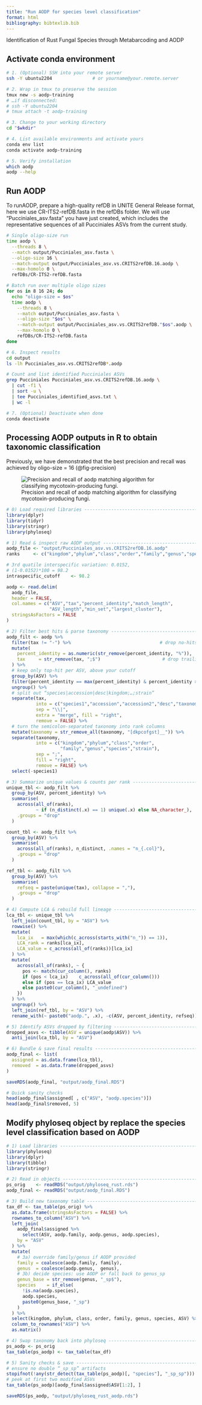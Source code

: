 ```yaml
---
title: "Run AODP for species level classification"
format: html
bibliography: bibtexlib.bib
---
```


::: custom-header-title
Identification of Rust Fungal Species through Metabarcoding and AODP
:::

## Activate conda environment

::: {.callout-note title="BASH Block"}
```bash

# 1. (Optional) SSH into your remote server
ssh -Y ubuntu2204               # or yourname@your.remote.server

# 2. Wrap in tmux to preserve the session
tmux new -s aodp-training
# …if disconnected:
# ssh -Y ubuntu2204
# tmux attach -t aodp-training

# 3. Change to your working directory
cd "$wkdir"

# 4. List available environments and activate yours
conda env list
conda activate aodp-training

# 5. Verify installation
which aodp
aodp --help

```
:::

## Run AODP

To runAODP, prepare a high-quality refDB in UNITE General Release format, here we use CR-ITS2-refDB.fasta in the refDBs folder. We will use "Pucciniales_asv.fasta" you have just created, which includes the representative sequences of all Pucciniales ASVs from the current study.

::: {.callout-note title="BASH Block"}
```bash

# Single oligo-size run
time aodp \
  --threads 8 \
  --match output/Pucciniales_asv.fasta \
  --oligo-size 16 \
  --match-output output/Pucciniales_asv.vs.CRITS2refDB.16.aodp \
  --max-homolo 0 \
  refDBs/CR-ITS2-refDB.fasta

# Batch run over multiple oligo sizes
for os in 8 16 24; do
  echo "oligo-size = $os"
  time aodp \
    --threads 8 \
    --match output/Pucciniales_asv.fasta \
    --oligo-size "$os" \
    --match-output output/Pucciniales_asv.vs.CRITS2refDB."$os".aodp \
    --max-homolo 0 \
    refDBs/CR-ITS2-refDB.fasta
done

# 6. Inspect results
cd output
ls -lh Pucciniales_asv.vs.CRITS2refDB*.aodp

# Count and list identified Pucciniales ASVs
grep Pucciniales Pucciniales_asv.vs.CRITS2refDB.16.aodp \
  | cut -f1 \
  | sort -u \
  | tee Pucciniales_identified_asvs.txt \
  | wc -l

# 7. (Optional) Deactivate when done
conda deactivate

```
:::

## Processing AODP outputs in R to obtain taxonomic classification

Previously, we have demonstrated that the best precision and recall was achieved by oligo-size = 16 (@fig-precision)

![Precision and recall of aodp matching algorithm for classifying mycotoxin-producing fungi.](images/aodp.precision.recall.png){#fig-precision}

::: {.callout-note title="R Block"}
```r

# 0) Load required libraries ------------------------------------------------
library(dplyr)
library(tidyr)
library(stringr)
library(phyloseq)

# 1) Read & inspect raw AODP output ----------------------------------------
aodp_file <- "output/Pucciniales_asv.vs.CRITS2refDB.16.aodp"
ranks     <- c("kingdom","phylum","class","order","family","genus","species","strain")

# 3rd quatile interspecific variation: 0.0152, 
# (1-0.0152)*100 = 98.2
intraspecific_cutoff    <- 98.2 

aodp <- read.delim(
  aodp_file,
  header = FALSE,
  col.names = c("ASV","tax","percent_identity","match_length",
                "ASV_length","min_set","largest_cluster"),
  stringsAsFactors = FALSE
)

# 2) Filter best hits & parse taxonomy -------------------------------------
aodp_filt <- aodp %>%
  filter(tax != "-") %>%                                 # drop no‐hits
  mutate(
    percent_identity = as.numeric(str_remove(percent_identity, "%")),        # "xx.x%" → numeric
    tax     = str_remove(tax, ";$")                       # drop trailing semicolon
  ) %>%
  # keep only top‐hit per ASV, above your cutoff
  group_by(ASV) %>%
  filter(percent_identity == max(percent_identity) & percent_identity >= intraspecific_cutoff) %>%
  ungroup() %>%
  # split out “species|accession|desc|kingdom;…;strain”
  separate(tax,
           into = c("species1","accession","accession2","desc","taxonomy"),
           sep = "\\|",
           extra = "merge", fill = "right",
           remove = FALSE) %>%
  # turn the semicolon‐separated taxonomy into rank columns
  mutate(taxonomy = str_remove_all(taxonomy, "[dkpcofgst]__")) %>%
  separate(taxonomy,
           into = c("kingdom","phylum","class","order",
                    "family","genus","species","strain"),
           sep = ";",
           fill = "right",
           remove = FALSE) %>%
  select(-species1)

# 3) Summarize unique values & counts per rank ----------------------------
unique_tbl <- aodp_filt %>%
  group_by(ASV, percent_identity) %>%
  summarise(
    across(all_of(ranks),
           ~ if (n_distinct(.x) == 1) unique(.x) else NA_character_),
    .groups = "drop"
  )

count_tbl <- aodp_filt %>%
  group_by(ASV) %>%
  summarise(
    across(all_of(ranks), n_distinct, .names = "n_{.col}"),
    .groups = "drop"
  )

ref_tbl <- aodp_filt %>%
  group_by(ASV) %>%
  summarise(
    refseq = paste(unique(tax), collapse = ","),
    .groups = "drop"
  )

# 4) Compute LCA & rebuild full lineage -----------------------------------
lca_tbl <- unique_tbl %>%
  left_join(count_tbl, by = "ASV") %>%
  rowwise() %>%
  mutate(
    lca_ix   = max(which(c_across(starts_with("n_")) == 1)),
    LCA_rank = ranks[lca_ix],
    LCA_value = c_across(all_of(ranks))[lca_ix]
  ) %>%
  mutate(
    across(all_of(ranks), ~ {
      pos <- match(cur_column(), ranks)
      if (pos < lca_ix)    c_across(all_of(cur_column()))
      else if (pos == lca_ix) LCA_value
      else paste0(cur_column(), "_undefined")
    })
  ) %>%
  ungroup() %>%
  left_join(ref_tbl, by = "ASV") %>%
  rename_with(~ paste0("aodp.", .x), -c(ASV, percent_identity, refseq))

# 5) Identify ASVs dropped by filtering -----------------------------------
dropped_asvs <- tibble(ASV = unique(aodp$ASV)) %>%
  anti_join(lca_tbl, by = "ASV")

# 6) Bundle & save final results ------------------------------------------
aodp_final <- list(
  assigned = as.data.frame(lca_tbl),
  removed  = as.data.frame(dropped_asvs)
)

saveRDS(aodp_final, "output/aodp_final.RDS")

# Quick sanity checks
head(aodp_final$assigned[ , c("ASV", "aodp.species")])
head(aodp_final$removed, 5)

```
:::

## Modify phyloseq object by replace the species level classification based on AODP

::: {.callout-note title="R Block"}
```r

# 1) Load libraries ---------------------------------------------------------
library(phyloseq)
library(dplyr)
library(tibble)
library(stringr)

# 2) Read in objects -------------------------------------------------------
ps_orig    <- readRDS("output/phyloseq_rust.rds")
aodp_final <- readRDS("output/aodp_final.RDS")

# 3) Build new taxonomy table ---------------------------------------------
tax_df <- tax_table(ps_orig) %>% 
  as.data.frame(stringsAsFactors = FALSE) %>% 
  rownames_to_column("ASV") %>% 
  left_join(
    aodp_final$assigned %>% 
      select(ASV, aodp.family, aodp.genus, aodp.species),
    by = "ASV"
  ) %>% 
  mutate(
    # 3a) override family/genus if AODP provided
    family = coalesce(aodp.family, family),
    genus  = coalesce(aodp.genus,  genus),
    # 3b) decide species: use AODP or fall back to genus_sp
    genus_base = str_remove(genus, "_sp$"),
    species    = if_else(
      !is.na(aodp.species),
      aodp.species,
      paste0(genus_base, "_sp")
    )
  ) %>% 
  select(kingdom, phylum, class, order, family, genus, species, ASV) %>% 
  column_to_rownames("ASV") %>% 
  as.matrix()

# 4) Swap taxonomy back into phyloseq --------------------------------------
ps_aodp <- ps_orig
tax_table(ps_aodp) <- tax_table(tax_df)

# 5) Sanity checks & save --------------------------------------------------
# ensure no double “_sp_sp” artifacts
stopifnot(!any(str_detect(tax_table(ps_aodp)[, "species"], "_sp_sp")))
# peek at first two modified ASVs
tax_table(ps_aodp)[aodp_final$assigned$ASV[1:2], ]

saveRDS(ps_aodp, "output/phyloseq_rust_aodp.rds")

```
:::
